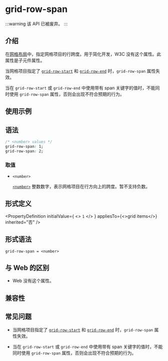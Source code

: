 
# <Deprecated /> grid-row-span

:::warning
该 API 已被废弃。
:::

## 介绍

在[网格布局](/guide/ui/layout/grid-layout.mdx)中，指定网格项目的行跨度。用于简化开发，W3C 没有这个属性。此属性是子元件属性。

当网格项目指定了 [`grid-row-start`](./grid-row-start.mdx) 和 [`grid-row-end`](./grid-row-end.mdx) 时，`grid-row-span` 属性失效。

当在 `grid-row-start` 或 `grid-row-end` 中使用带有 span 关键字的值时，不能同时使用 `grid-row-span` 属性，否则会出现不符合预期的行为。

## 使用示例


<Go
  example="css-api"
  defaultFile="src/grid-row-span/App.tsx"
  img="https://lf-lynx.tiktok-cdns.com/obj/lynx-artifacts-oss-sg/lynx-website/assets/doc/css/grid-row-span.png"
  defaultEntryFile="dist/grid-row-span.lynx.bundle"
  entry="src/grid-row-span"
/>

## 语法

```css
/* <number> values */
grid-row-span: 1;
grid-row-span: 2;
```

### 取值

- `<number>`

  [`<number>`](/api/css/data-type/number.mdx) 整数数字，表示网格项目在行方向上的跨度。暂不支持负数。

## 形式定义


<PropertyDefinition
  initialValue={
    <>
      <code>1</code>
    </>
  }
  appliesTo={<>grid items</>}
  inherited="否"
/>

## 形式语法

```
grid-row-span = <number>
```

## 与 Web 的区别

- Web 没有这个属性。

## 兼容性


<LegacyCompatTable metadata="css/properties/grid-row-span" />

## 常见问题

- 当网格项目指定了 [`grid-row-start`](./grid-row-start.mdx) 和 [`grid-row-end`](./grid-row-end.mdx) 时，`grid-row-span` 属性失效。

- 当在 `grid-row-start` 或 `grid-row-end` 中使用带有 span 关键字的值时，不能同时使用 `grid-row-span` 属性，否则会出现不符合预期的行为。
